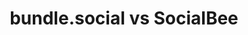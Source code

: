 ---
title: bundle.social vs SocialBee
description: Compare bundle.social with SocialBee.
icon: code-compare
---